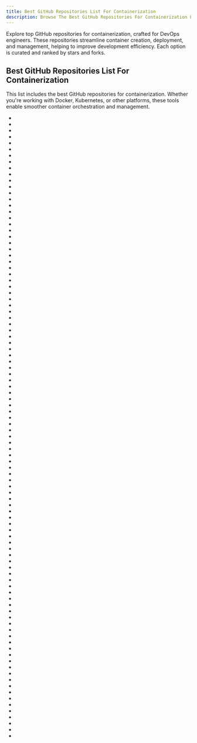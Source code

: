 ```yaml
---
title: Best GitHub Repositories List For Containerization
description: Browse The Best GitHub Repositories For Containerization For DevOps Engineers. Our Repositories List Are Curated Then Ranked By Stars And Forks.
---
```


Explore top GitHub repositories for containerization, crafted for DevOps engineers. These repositories streamline container creation, deployment, and management, helping to improve development efficiency. Each option is curated and ranked by stars and forks.

## Best GitHub Repositories List For Containerization

This list includes the best GitHub repositories for containerization. Whether you're working with Docker, Kubernetes, or other platforms, these tools enable smoother container orchestration and management.

- <Badge owner="hashicorp" repoName="nomad" stars="https://img.shields.io/github/stars/hashicorp/nomad?style=flat&logoSize=auto" forks="https://img.shields.io/github/forks/hashicorp/nomad?style=flat&logoSize=auto"/>
- <Badge owner="openebs" repoName="openebs" stars="https://img.shields.io/github/stars/openebs/openebs?style=flat&logoSize=auto" forks="https://img.shields.io/github/forks/openebs/openebs?style=flat&logoSize=auto"/>
- <Badge owner="Haxxnet" repoName="Compose-Examples" stars="https://img.shields.io/github/stars/Haxxnet/Compose-Examples?style=flat&logoSize=auto" forks="https://img.shields.io/github/forks/Haxxnet/Compose-Examples?style=flat&logoSize=auto"/>
- <Badge owner="devspace-sh" repoName="devspace" stars="https://img.shields.io/github/stars/devspace-sh/devspace?style=flat&logoSize=auto" forks="https://img.shields.io/github/forks/devspace-sh/devspace?style=flat&logoSize=auto"/>
- <Badge owner="aws" repoName="copilot-cli" stars="https://img.shields.io/github/stars/aws/copilot-cli?style=flat&logoSize=auto" forks="https://img.shields.io/github/forks/aws/copilot-cli?style=flat&logoSize=auto"/>
- <Badge owner="uber-archive" repoName="makisu" stars="https://img.shields.io/github/stars/uber-archive/makisu?style=flat&logoSize=auto" forks="https://img.shields.io/github/forks/uber-archive/makisu?style=flat&logoSize=auto"/>
- <Badge owner="Cloudbox" repoName="Cloudbox" stars="https://img.shields.io/github/stars/Cloudbox/Cloudbox?style=flat&logoSize=auto" forks="https://img.shields.io/github/forks/Cloudbox/Cloudbox?style=flat&logoSize=auto"/>
- <Badge owner="tailhook" repoName="vagga" stars="https://img.shields.io/github/stars/tailhook/vagga?style=flat&logoSize=auto" forks="https://img.shields.io/github/forks/tailhook/vagga?style=flat&logoSize=auto"/>
- <Badge owner="plexguide" repoName="PlexGuide.com" stars="https://img.shields.io/github/stars/plexguide/PlexGuide.com?style=flat&logoSize=auto" forks="https://img.shields.io/github/forks/plexguide/PlexGuide.com?style=flat&logoSize=auto"/>
- <Badge owner="aws-samples" repoName="ecs-refarch-cloudformation" stars="https://img.shields.io/github/stars/aws-samples/ecs-refarch-cloudformation?style=flat&logoSize=auto" forks="https://img.shields.io/github/forks/aws-samples/ecs-refarch-cloudformation?style=flat&logoSize=auto"/>
- <Badge owner="lastbackend" repoName="lastbackend" stars="https://img.shields.io/github/stars/lastbackend/lastbackend?style=flat&logoSize=auto" forks="https://img.shields.io/github/forks/lastbackend/lastbackend?style=flat&logoSize=auto"/>
- <Badge owner="stepchowfun" repoName="toast" stars="https://img.shields.io/github/stars/stepchowfun/toast?style=flat&logoSize=auto" forks="https://img.shields.io/github/forks/stepchowfun/toast?style=flat&logoSize=auto"/>
- <Badge owner="bluxmit" repoName="alnoda-workspaces" stars="https://img.shields.io/github/stars/bluxmit/alnoda-workspaces?style=flat&logoSize=auto" forks="https://img.shields.io/github/forks/bluxmit/alnoda-workspaces?style=flat&logoSize=auto"/>
- <Badge owner="F1bonacc1" repoName="process-compose" stars="https://img.shields.io/github/stars/F1bonacc1/process-compose?style=flat&logoSize=auto" forks="https://img.shields.io/github/forks/F1bonacc1/process-compose?style=flat&logoSize=auto"/>
- <Badge owner="thyrlian" repoName="AndroidSDK" stars="https://img.shields.io/github/stars/thyrlian/AndroidSDK?style=flat&logoSize=auto" forks="https://img.shields.io/github/forks/thyrlian/AndroidSDK?style=flat&logoSize=auto"/>
- <Badge owner="itzg" repoName="docker-minecraft-bedrock-server" stars="https://img.shields.io/github/stars/itzg/docker-minecraft-bedrock-server?style=flat&logoSize=auto" forks="https://img.shields.io/github/forks/itzg/docker-minecraft-bedrock-server?style=flat&logoSize=auto"/>
- <Badge owner="techno-tim" repoName="techno-tim.github.io" stars="https://img.shields.io/github/stars/techno-tim/techno-tim.github.io?style=flat&logoSize=auto" forks="https://img.shields.io/github/forks/techno-tim/techno-tim.github.io?style=flat&logoSize=auto"/>
- <Badge owner="BastilleBSD" repoName="bastille" stars="https://img.shields.io/github/stars/BastilleBSD/bastille?style=flat&logoSize=auto" forks="https://img.shields.io/github/forks/BastilleBSD/bastille?style=flat&logoSize=auto"/>
- <Badge owner="Clivern" repoName="Peanut" stars="https://img.shields.io/github/stars/Clivern/Peanut?style=flat&logoSize=auto" forks="https://img.shields.io/github/forks/Clivern/Peanut?style=flat&logoSize=auto"/>
- <Badge owner="saschagrunert" repoName="demystifying-containers" stars="https://img.shields.io/github/stars/saschagrunert/demystifying-containers?style=flat&logoSize=auto" forks="https://img.shields.io/github/forks/saschagrunert/demystifying-containers?style=flat&logoSize=auto"/>
- <Badge owner="ehough" repoName="docker-nfs-server" stars="https://img.shields.io/github/stars/ehough/docker-nfs-server?style=flat&logoSize=auto" forks="https://img.shields.io/github/forks/ehough/docker-nfs-server?style=flat&logoSize=auto"/>
- <Badge owner="AliyunContainerService" repoName="derrick" stars="https://img.shields.io/github/stars/AliyunContainerService/derrick?style=flat&logoSize=auto" forks="https://img.shields.io/github/forks/AliyunContainerService/derrick?style=flat&logoSize=auto"/>
- <Badge owner="binci" repoName="binci" stars="https://img.shields.io/github/stars/binci/binci?style=flat&logoSize=auto" forks="https://img.shields.io/github/forks/binci/binci?style=flat&logoSize=auto"/>
- <Badge owner="awslabs" repoName="amazon-ecs-nodejs-microservices" stars="https://img.shields.io/github/stars/awslabs/amazon-ecs-nodejs-microservices?style=flat&logoSize=auto" forks="https://img.shields.io/github/forks/awslabs/amazon-ecs-nodejs-microservices?style=flat&logoSize=auto"/>
- <Badge owner="kool-dev" repoName="kool" stars="https://img.shields.io/github/stars/kool-dev/kool?style=flat&logoSize=auto" forks="https://img.shields.io/github/forks/kool-dev/kool?style=flat&logoSize=auto"/>
- <Badge owner="dylanlrrb" repoName="Please-Contain-Yourself" stars="https://img.shields.io/github/stars/dylanlrrb/Please-Contain-Yourself?style=flat&logoSize=auto" forks="https://img.shields.io/github/forks/dylanlrrb/Please-Contain-Yourself?style=flat&logoSize=auto"/>
- <Badge owner="saltyorg" repoName="Saltbox" stars="https://img.shields.io/github/stars/saltyorg/Saltbox?style=flat&logoSize=auto" forks="https://img.shields.io/github/forks/saltyorg/Saltbox?style=flat&logoSize=auto"/>
- <Badge owner="valiantlynx" repoName="ollama-docker" stars="https://img.shields.io/github/stars/valiantlynx/ollama-docker?style=flat&logoSize=auto" forks="https://img.shields.io/github/forks/valiantlynx/ollama-docker?style=flat&logoSize=auto"/>
- <Badge owner="omerbsezer" repoName="Fast-Docker" stars="https://img.shields.io/github/stars/omerbsezer/Fast-Docker?style=flat&logoSize=auto" forks="https://img.shields.io/github/forks/omerbsezer/Fast-Docker?style=flat&logoSize=auto"/>
- <Badge owner="BeetleChunks" repoName="SpoolSploit" stars="https://img.shields.io/github/stars/BeetleChunks/SpoolSploit?style=flat&logoSize=auto" forks="https://img.shields.io/github/forks/BeetleChunks/SpoolSploit?style=flat&logoSize=auto"/>
- <Badge owner="maximecb" repoName="uvm" stars="https://img.shields.io/github/stars/maximecb/uvm?style=flat&logoSize=auto" forks="https://img.shields.io/github/forks/maximecb/uvm?style=flat&logoSize=auto"/>
- <Badge owner="andrechristikan" repoName="ack-nestjs-boilerplate" stars="https://img.shields.io/github/stars/andrechristikan/ack-nestjs-boilerplate?style=flat&logoSize=auto" forks="https://img.shields.io/github/forks/andrechristikan/ack-nestjs-boilerplate?style=flat&logoSize=auto"/>
- <Badge owner="zimmertr" repoName="TJs-Kubernetes-Service" stars="https://img.shields.io/github/stars/zimmertr/TJs-Kubernetes-Service?style=flat&logoSize=auto" forks="https://img.shields.io/github/forks/zimmertr/TJs-Kubernetes-Service?style=flat&logoSize=auto"/>
- <Badge owner="metaparticle-io" repoName="package" stars="https://img.shields.io/github/stars/metaparticle-io/package?style=flat&logoSize=auto" forks="https://img.shields.io/github/forks/metaparticle-io/package?style=flat&logoSize=auto"/>
- <Badge owner="dromara" repoName="CloudEon" stars="https://img.shields.io/github/stars/dromara/CloudEon?style=flat&logoSize=auto" forks="https://img.shields.io/github/forks/dromara/CloudEon?style=flat&logoSize=auto"/>
- <Badge owner="grocy" repoName="grocy-docker" stars="https://img.shields.io/github/stars/grocy/grocy-docker?style=flat&logoSize=auto" forks="https://img.shields.io/github/forks/grocy/grocy-docker?style=flat&logoSize=auto"/>
- <Badge owner="claceio" repoName="clace" stars="https://img.shields.io/github/stars/claceio/clace?style=flat&logoSize=auto" forks="https://img.shields.io/github/forks/claceio/clace?style=flat&logoSize=auto"/>
- <Badge owner="CenturyLinkLabs" repoName="golang-builder" stars="https://img.shields.io/github/stars/CenturyLinkLabs/golang-builder?style=flat&logoSize=auto" forks="https://img.shields.io/github/forks/CenturyLinkLabs/golang-builder?style=flat&logoSize=auto"/>
- <Badge owner="noahgift" repoName="Python-MLOps-Cookbook" stars="https://img.shields.io/github/stars/noahgift/Python-MLOps-Cookbook?style=flat&logoSize=auto" forks="https://img.shields.io/github/forks/noahgift/Python-MLOps-Cookbook?style=flat&logoSize=auto"/>
- <Badge owner="kurtosis-tech" repoName="kurtosis" stars="https://img.shields.io/github/stars/kurtosis-tech/kurtosis?style=flat&logoSize=auto" forks="https://img.shields.io/github/forks/kurtosis-tech/kurtosis?style=flat&logoSize=auto"/>
- <Badge owner="azagniotov" repoName="stubby4j" stars="https://img.shields.io/github/stars/azagniotov/stubby4j?style=flat&logoSize=auto" forks="https://img.shields.io/github/forks/azagniotov/stubby4j?style=flat&logoSize=auto"/>
- <Badge owner="mkuf" repoName="prind" stars="https://img.shields.io/github/stars/mkuf/prind?style=flat&logoSize=auto" forks="https://img.shields.io/github/forks/mkuf/prind?style=flat&logoSize=auto"/>
- <Badge owner="ionescu007" repoName="Simpleator" stars="https://img.shields.io/github/stars/ionescu007/Simpleator?style=flat&logoSize=auto" forks="https://img.shields.io/github/forks/ionescu007/Simpleator?style=flat&logoSize=auto"/>
- <Badge owner="aws-samples" repoName="amazon-ecs-mythicalmysfits-workshop" stars="https://img.shields.io/github/stars/aws-samples/amazon-ecs-mythicalmysfits-workshop?style=flat&logoSize=auto" forks="https://img.shields.io/github/forks/aws-samples/amazon-ecs-mythicalmysfits-workshop?style=flat&logoSize=auto"/>
- <Badge owner="linuxserver" repoName="docker-kasm" stars="https://img.shields.io/github/stars/linuxserver/docker-kasm?style=flat&logoSize=auto" forks="https://img.shields.io/github/forks/linuxserver/docker-kasm?style=flat&logoSize=auto"/>
- <Badge owner="cloud66-oss" repoName="starter" stars="https://img.shields.io/github/stars/cloud66-oss/starter?style=flat&logoSize=auto" forks="https://img.shields.io/github/forks/cloud66-oss/starter?style=flat&logoSize=auto"/>
- <Badge owner="RuiSiang" repoName="PoW-Shield" stars="https://img.shields.io/github/stars/RuiSiang/PoW-Shield?style=flat&logoSize=auto" forks="https://img.shields.io/github/forks/RuiSiang/PoW-Shield?style=flat&logoSize=auto"/>
- <Badge owner="kudulab" repoName="dojo" stars="https://img.shields.io/github/stars/kudulab/dojo?style=flat&logoSize=auto" forks="https://img.shields.io/github/forks/kudulab/dojo?style=flat&logoSize=auto"/>
- <Badge owner="blueimp" repoName="wdio" stars="https://img.shields.io/github/stars/blueimp/wdio?style=flat&logoSize=auto" forks="https://img.shields.io/github/forks/blueimp/wdio?style=flat&logoSize=auto"/>
- <Badge owner="siemens" repoName="edgeshark" stars="https://img.shields.io/github/stars/siemens/edgeshark?style=flat&logoSize=auto" forks="https://img.shields.io/github/forks/siemens/edgeshark?style=flat&logoSize=auto"/>
- <Badge owner="InfuseAI" repoName="crane" stars="https://img.shields.io/github/stars/InfuseAI/crane?style=flat&logoSize=auto" forks="https://img.shields.io/github/forks/InfuseAI/crane?style=flat&logoSize=auto"/>
- <Badge owner="norweeg" repoName="self-hosted-docker-server-templates" stars="https://img.shields.io/github/stars/norweeg/self-hosted-docker-server-templates?style=flat&logoSize=auto" forks="https://img.shields.io/github/forks/norweeg/self-hosted-docker-server-templates?style=flat&logoSize=auto"/>
- <Badge owner="shipping-docker" repoName="php-app" stars="https://img.shields.io/github/stars/shipping-docker/php-app?style=flat&logoSize=auto" forks="https://img.shields.io/github/forks/shipping-docker/php-app?style=flat&logoSize=auto"/>
- <Badge owner="swarmstack" repoName="swarmstack" stars="https://img.shields.io/github/stars/swarmstack/swarmstack?style=flat&logoSize=auto" forks="https://img.shields.io/github/forks/swarmstack/swarmstack?style=flat&logoSize=auto"/>
- <Badge owner="ernoaapa" repoName="eliot" stars="https://img.shields.io/github/stars/ernoaapa/eliot?style=flat&logoSize=auto" forks="https://img.shields.io/github/forks/ernoaapa/eliot?style=flat&logoSize=auto"/>
- <Badge owner="containers" repoName="ansible-podman-collections" stars="https://img.shields.io/github/stars/containers/ansible-podman-collections?style=flat&logoSize=auto" forks="https://img.shields.io/github/forks/containers/ansible-podman-collections?style=flat&logoSize=auto"/>
- <Badge owner="matthieudelaro" repoName="nut" stars="https://img.shields.io/github/stars/matthieudelaro/nut?style=flat&logoSize=auto" forks="https://img.shields.io/github/forks/matthieudelaro/nut?style=flat&logoSize=auto"/>
- <Badge owner="vmware-archive" repoName="admiral" stars="https://img.shields.io/github/stars/vmware-archive/admiral?style=flat&logoSize=auto" forks="https://img.shields.io/github/forks/vmware-archive/admiral?style=flat&logoSize=auto"/>
- <Badge owner="mesosphere-backup" repoName="deimos" stars="https://img.shields.io/github/stars/mesosphere-backup/deimos?style=flat&logoSize=auto" forks="https://img.shields.io/github/forks/mesosphere-backup/deimos?style=flat&logoSize=auto"/>
- <Badge owner="kaimallea" repoName="csgo" stars="https://img.shields.io/github/stars/kaimallea/csgo?style=flat&logoSize=auto" forks="https://img.shields.io/github/forks/kaimallea/csgo?style=flat&logoSize=auto"/>
- <Badge owner="projecteru2" repoName="core" stars="https://img.shields.io/github/stars/projecteru2/core?style=flat&logoSize=auto" forks="https://img.shields.io/github/forks/projecteru2/core?style=flat&logoSize=auto"/>
- <Badge owner="rishabkumar7" repoName="the-devops-guide" stars="https://img.shields.io/github/stars/rishabkumar7/the-devops-guide?style=flat&logoSize=auto" forks="https://img.shields.io/github/forks/rishabkumar7/the-devops-guide?style=flat&logoSize=auto"/>
- <Badge owner="thoth-station" repoName="micropipenv" stars="https://img.shields.io/github/stars/thoth-station/micropipenv?style=flat&logoSize=auto" forks="https://img.shields.io/github/forks/thoth-station/micropipenv?style=flat&logoSize=auto"/>
- <Badge owner="kuberlogic" repoName="kuberlogic" stars="https://img.shields.io/github/stars/kuberlogic/kuberlogic?style=flat&logoSize=auto" forks="https://img.shields.io/github/forks/kuberlogic/kuberlogic?style=flat&logoSize=auto"/>
- <Badge owner="sainnhe" repoName="dotfiles" stars="https://img.shields.io/github/stars/sainnhe/dotfiles?style=flat&logoSize=auto" forks="https://img.shields.io/github/forks/sainnhe/dotfiles?style=flat&logoSize=auto"/>
- <Badge owner="cryostatio" repoName="cryostat-legacy" stars="https://img.shields.io/github/stars/cryostatio/cryostat-legacy?style=flat&logoSize=auto" forks="https://img.shields.io/github/forks/cryostatio/cryostat-legacy?style=flat&logoSize=auto"/>
- <Badge owner="Huseyinnurbaki" repoName="mocktail" stars="https://img.shields.io/github/stars/Huseyinnurbaki/mocktail?style=flat&logoSize=auto" forks="https://img.shields.io/github/forks/Huseyinnurbaki/mocktail?style=flat&logoSize=auto"/>
- <Badge owner="awslabs" repoName="aws-rails-provisioner" stars="https://img.shields.io/github/stars/awslabs/aws-rails-provisioner?style=flat&logoSize=auto" forks="https://img.shields.io/github/forks/awslabs/aws-rails-provisioner?style=flat&logoSize=auto"/>
- <Badge owner="mzazon" repoName="php-apache-mysql-containerized" stars="https://img.shields.io/github/stars/mzazon/php-apache-mysql-containerized?style=flat&logoSize=auto" forks="https://img.shields.io/github/forks/mzazon/php-apache-mysql-containerized?style=flat&logoSize=auto"/>
- <Badge owner="chris-crone" repoName="containerized-go-dev" stars="https://img.shields.io/github/stars/chris-crone/containerized-go-dev?style=flat&logoSize=auto" forks="https://img.shields.io/github/forks/chris-crone/containerized-go-dev?style=flat&logoSize=auto"/>
- <Badge owner="airscholar" repoName="e2e-data-engineering" stars="https://img.shields.io/github/stars/airscholar/e2e-data-engineering?style=flat&logoSize=auto" forks="https://img.shields.io/github/forks/airscholar/e2e-data-engineering?style=flat&logoSize=auto"/>
- <Badge owner="winwiz1" repoName="crisp-react" stars="https://img.shields.io/github/stars/winwiz1/crisp-react?style=flat&logoSize=auto" forks="https://img.shields.io/github/forks/winwiz1/crisp-react?style=flat&logoSize=auto"/>
- <Badge owner="FairwindsOps" repoName="pentagon" stars="https://img.shields.io/github/stars/FairwindsOps/pentagon?style=flat&logoSize=auto" forks="https://img.shields.io/github/forks/FairwindsOps/pentagon?style=flat&logoSize=auto"/>
- <Badge owner="Alfresco" repoName="acs-deployment" stars="https://img.shields.io/github/stars/Alfresco/acs-deployment?style=flat&logoSize=auto" forks="https://img.shields.io/github/forks/Alfresco/acs-deployment?style=flat&logoSize=auto"/>
- <Badge owner="nanxstats" repoName="liftr" stars="https://img.shields.io/github/stars/nanxstats/liftr?style=flat&logoSize=auto" forks="https://img.shields.io/github/forks/nanxstats/liftr?style=flat&logoSize=auto"/>
- <Badge owner="continuouspipe" repoName="continuouspipe" stars="https://img.shields.io/github/stars/continuouspipe/continuouspipe?style=flat&logoSize=auto" forks="https://img.shields.io/github/forks/continuouspipe/continuouspipe?style=flat&logoSize=auto"/>
- <Badge owner="PacktPublishing" repoName="Containerize-your-Apps-with-Docker-and-Kubernetes" stars="https://img.shields.io/github/stars/PacktPublishing/Containerize-your-Apps-with-Docker-and-Kubernetes?style=flat&logoSize=auto" forks="https://img.shields.io/github/forks/PacktPublishing/Containerize-your-Apps-with-Docker-and-Kubernetes?style=flat&logoSize=auto"/>
- <Badge owner="mesosphere-backup" repoName="aws-cli" stars="https://img.shields.io/github/stars/mesosphere-backup/aws-cli?style=flat&logoSize=auto" forks="https://img.shields.io/github/forks/mesosphere-backup/aws-cli?style=flat&logoSize=auto"/>
- <Badge owner="ggogel" repoName="seafile-containerized" stars="https://img.shields.io/github/stars/ggogel/seafile-containerized?style=flat&logoSize=auto" forks="https://img.shields.io/github/forks/ggogel/seafile-containerized?style=flat&logoSize=auto"/>
- <Badge owner="f1tenth" repoName="f1tenth_gym_ros" stars="https://img.shields.io/github/stars/f1tenth/f1tenth_gym_ros?style=flat&logoSize=auto" forks="https://img.shields.io/github/forks/f1tenth/f1tenth_gym_ros?style=flat&logoSize=auto"/>
- <Badge owner="wernight" repoName="docker-mopidy" stars="https://img.shields.io/github/stars/wernight/docker-mopidy?style=flat&logoSize=auto" forks="https://img.shields.io/github/forks/wernight/docker-mopidy?style=flat&logoSize=auto"/>
- <Badge owner="danielbryantuk" repoName="oreilly-docker-java-shopping" stars="https://img.shields.io/github/stars/danielbryantuk/oreilly-docker-java-shopping?style=flat&logoSize=auto" forks="https://img.shields.io/github/forks/danielbryantuk/oreilly-docker-java-shopping?style=flat&logoSize=auto"/>
- <Badge owner="tmds" repoName="build-image" stars="https://img.shields.io/github/stars/tmds/build-image?style=flat&logoSize=auto" forks="https://img.shields.io/github/forks/tmds/build-image?style=flat&logoSize=auto"/>
- <Badge owner="tlovett1" repoName="dockunit" stars="https://img.shields.io/github/stars/tlovett1/dockunit?style=flat&logoSize=auto" forks="https://img.shields.io/github/forks/tlovett1/dockunit?style=flat&logoSize=auto"/>
- <Badge owner="beevelop" repoName="docker-nginx-basic-auth" stars="https://img.shields.io/github/stars/beevelop/docker-nginx-basic-auth?style=flat&logoSize=auto" forks="https://img.shields.io/github/forks/beevelop/docker-nginx-basic-auth?style=flat&logoSize=auto"/>
- <Badge owner="developmentseed" repoName="osm-seed" stars="https://img.shields.io/github/stars/developmentseed/osm-seed?style=flat&logoSize=auto" forks="https://img.shields.io/github/forks/developmentseed/osm-seed?style=flat&logoSize=auto"/>
- <Badge owner="Team-TAU" repoName="tau" stars="https://img.shields.io/github/stars/Team-TAU/tau?style=flat&logoSize=auto" forks="https://img.shields.io/github/forks/Team-TAU/tau?style=flat&logoSize=auto"/>
- <Badge owner="facebookexperimental" repoName="resctl-demo" stars="https://img.shields.io/github/stars/facebookexperimental/resctl-demo?style=flat&logoSize=auto" forks="https://img.shields.io/github/forks/facebookexperimental/resctl-demo?style=flat&logoSize=auto"/>
- <Badge owner="crops" repoName="yocto-dockerfiles" stars="https://img.shields.io/github/stars/crops/yocto-dockerfiles?style=flat&logoSize=auto" forks="https://img.shields.io/github/forks/crops/yocto-dockerfiles?style=flat&logoSize=auto"/>
- <Badge owner="activeeos" repoName="wireguard-docker" stars="https://img.shields.io/github/stars/activeeos/wireguard-docker?style=flat&logoSize=auto" forks="https://img.shields.io/github/forks/activeeos/wireguard-docker?style=flat&logoSize=auto"/>
- <Badge owner="node-machine" repoName="machine" stars="https://img.shields.io/github/stars/node-machine/machine?style=flat&logoSize=auto" forks="https://img.shields.io/github/forks/node-machine/machine?style=flat&logoSize=auto"/>
- <Badge owner="lifechurch" repoName="k8s-deploy-helper" stars="https://img.shields.io/github/stars/lifechurch/k8s-deploy-helper?style=flat&logoSize=auto" forks="https://img.shields.io/github/forks/lifechurch/k8s-deploy-helper?style=flat&logoSize=auto"/>
- <Badge owner="BawdyAnarchist" repoName="quBSD" stars="https://img.shields.io/github/stars/BawdyAnarchist/quBSD?style=flat&logoSize=auto" forks="https://img.shields.io/github/forks/BawdyAnarchist/quBSD?style=flat&logoSize=auto"/>
- <Badge owner="oslabs-beta" repoName="Palaemon" stars="https://img.shields.io/github/stars/oslabs-beta/Palaemon?style=flat&logoSize=auto" forks="https://img.shields.io/github/forks/oslabs-beta/Palaemon?style=flat&logoSize=auto"/>
- <Badge owner="panaversity" repoName="learn-cloud-native-modern-ai-python" stars="https://img.shields.io/github/stars/panaversity/learn-cloud-native-modern-ai-python?style=flat&logoSize=auto" forks="https://img.shields.io/github/forks/panaversity/learn-cloud-native-modern-ai-python?style=flat&logoSize=auto"/>
- <Badge owner="networkboot" repoName="docker-dhcpd" stars="https://img.shields.io/github/stars/networkboot/docker-dhcpd?style=flat&logoSize=auto" forks="https://img.shields.io/github/forks/networkboot/docker-dhcpd?style=flat&logoSize=auto"/>
- <Badge owner="hotg-ai" repoName="rune" stars="https://img.shields.io/github/stars/hotg-ai/rune?style=flat&logoSize=auto" forks="https://img.shields.io/github/forks/hotg-ai/rune?style=flat&logoSize=auto"/>
- <Badge owner="IBM" repoName="cloud-pak" stars="https://img.shields.io/github/stars/IBM/cloud-pak?style=flat&logoSize=auto" forks="https://img.shields.io/github/forks/IBM/cloud-pak?style=flat&logoSize=auto"/>
- <Badge owner="nccgroup" repoName="Wubes" stars="https://img.shields.io/github/stars/nccgroup/Wubes?style=flat&logoSize=auto" forks="https://img.shields.io/github/forks/nccgroup/Wubes?style=flat&logoSize=auto"/>
- <Badge owner="kvaps" repoName="kube-linstor" stars="https://img.shields.io/github/stars/kvaps/kube-linstor?style=flat&logoSize=auto" forks="https://img.shields.io/github/forks/kvaps/kube-linstor?style=flat&logoSize=auto"/>